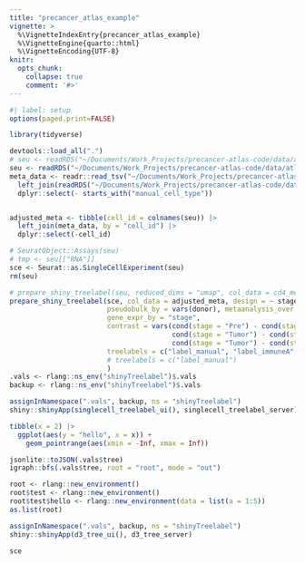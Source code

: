 ```yaml
---
title: "precancer_atlas_example"
vignette: >
  %\VignetteIndexEntry{precancer_atlas_example}
  %\VignetteEngine{quarto::html}
  %\VignetteEncoding{UTF-8}
knitr:
  opts_chunk:
    collapse: true
    comment: '#>'
---
```


```r
#| label: setup
options(paged.print=FALSE)
```

```r
library(tidyverse)
```


```r
devtools::load_all(".")
# seu <- readRDS("~/Documents/Work_Projects/precancer-atlas-code/data/atlas_data/main_seurat_data.RDS")
seu <- readRDS("~/Documents/Work_Projects/precancer-atlas-code/data/atlas_data/CD4T_v2_18Feb2025.RDS")
meta_data <- readr::read_tsv("~/Documents/Work_Projects/precancer-atlas-code/data/atlas_data/meta_data.tsv.gz") |>
  left_join(readRDS("~/Documents/Work_Projects/precancer-atlas-code/data/atlas_data/all_treelabels.RDS"), by = "cell_id") |>
  dplyr::select(- starts_with("manual_cell_type"))


adjusted_meta <- tibble(cell_id = colnames(seu)) |>
  left_join(meta_data, by = "cell_id") |>
  dplyr::select(-cell_id)
```


```r
# SeuratObject::Assays(seu)
# tmp <- seu[["RNA"]]
sce <- Seurat::as.SingleCellExperiment(seu)
rm(seu)
```



```r
# prepare_shiny_treelabel(seu, reduced_dims = "umap", col_data = cd4_meta)
prepare_shiny_treelabel(sce, col_data = adjusted_meta, design = ~ stage, 
                        pseudobulk_by = vars(donor), metaanalysis_over = "cancer",
                        gene_expr_by = "stage",
                        contrast = vars(cond(stage = "Pre") - cond(stage = "Normal"),
                                        cond(stage = "Tumor") - cond(stage = "Normal"),
                                        cond(stage = "Tumor") - cond(stage = "Pre")),
                        treelabels = c("label_manual", "label_immuneA", "label_lung")
                        # treelabels = c("label_manual")
                        )
.vals <- rlang::ns_env("shinyTreelabel")$.vals
backup <- rlang::ns_env("shinyTreelabel")$.vals
```




```r
assignInNamespace(".vals", backup, ns = "shinyTreelabel")
shiny::shinyApp(singlecell_treelabel_ui(), singlecell_treelabel_server)
```


```r
tibble(x = 2) |>
  ggplot(aes(y = "hello", x = x)) +
    geom_pointrange(aes(xmin = -Inf, xmax = Inf))
```

```r
jsonlite::toJSON(.vals$tree)
igraph::bfs(.vals$tree, root = "root", mode = "out")

root <- rlang::new_environment()
root$test <- rlang::new_environment()
root$test$hello <- rlang::new_environment(data = list(a = 1:5))
as.list(root)
```


```r
assignInNamespace(".vals", backup, ns = "shinyTreelabel")
shiny::shinyApp(d3_tree_ui(), d3_tree_server)
```






```r
sce
```


